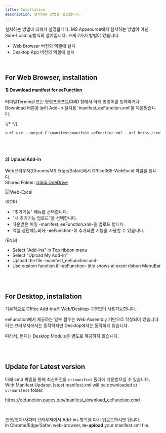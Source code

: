 ```yaml
---
title: Intallation
description: 설치하는 방법을 설명합니다.
---
```




설치하는 방법에 대해서 설명합니다.
MS Appsource에서 설치하는 방법이 아닌, Side-Loading방식의 설치입니다.
크게 2가지 방법이 있습니다.
- Web Browser 버전의 엑셀에 설치
- Desktop App 버전의 엑셀에 설치

<br/>

## For Web Browser, installation

#### 1) Download manifest for eeFunction
터미널Terminal 또는 명령프롬프트CMD 창에서 아래 명령어를 입력하거나 Download 버튼을 눌러 Add-in 설치용 'manifest_eeFunction.xml'을 다운받습니다.


{/* <LinkCard
  title="manifest download"
  description="다음 주소에서 다운로드버튼을 이용해서 설치하세요"
  href="https://eefunction.pages.dev/manifest_eeFunction.xml"
/> */}

<ButtonDownload />

``` powershell or bash
curl.exe --output C:\manifest/manifest_eeFunction.xml --url https://eefunction.pages.dev/manifest_eeFunction.xml --ssl-no-revoke
```

<br/>
<br/>


#### 2) Upload Add-in

Web브라우저(Chrome/MS Edge/Safari)에서 Office365-WebExcel 파일을 엽니다.   
Shared Folder: [O365 OneDrive](https://1drv.ms/x/s!AjtDw6AXQrGwhQh0jH3LZTgVy5qx?e=Re8Hnc)

![Web-Excel](../../../assets/eefunction/eefunction002.png)

(KOR)
- "추가기능" 메뉴를 선택합니다.
- "내 추가기능 업로드"을 선택합니다.
- 다운받은 파일 -manifest_eeFunction.xml-을 업로드 합니다.
- 엑셀 상단메뉴바에 -eeFunction-이 추가되면 기능을 사용할 수 있습니다.

(ENG)
- Select "Add-ins" in Top ribbon menu
- Select "Upload My Add-in"
- Upload the file -manifest_eeFunction.xml-
- Use custom function if -eeFunction- title shows at excel ribbon MenuBar


<br/><br/>

## For Desktop, installation
기본적으로 Office Add-ins은 Web/Desktop 구분없이 사용가능합니다.    

eeFunction에서 제공하는 일부 함수는 Web Assembly 기반으로 작성되어 있습니다.
이는 브라우저에서는 동작하지만 Desktop에서는 동작하지 않습니다.

따라서, 현재는 Desktop Module을 별도로 제공하지 않습니다.


<br/><br/>

## Update for Latest version
아래 cmd 파일을 통해 최신버전을 `c:\manifest` 폴더에 다운받으실 수 있습니다.    
With Manifest Updater, latest manifest.xml will be downloaded at `c:\manifest` folder.

https://eefunction.pages.dev/manifest_download_eeFunction.cmd

<br/>

크롬/엣지/사파리 브라우저에서 Add-ins 항목을 다시 업로드하시면 됩니다.    
In Chrome/Edge/Safari web-browser, **re-upload** your manifest.xml file.



<br/><br/><br/><br/>
